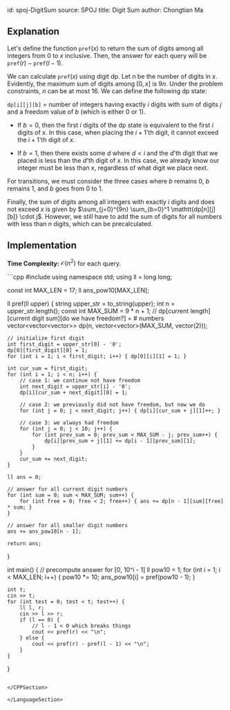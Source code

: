 id: spoj-DigitSum
source: SPOJ
title: Digit Sum
author: Chongtian Ma

## Explanation
Let's define the function $\mathtt{pref}(x)$ to return the sum of digits among all integers from $0$ to $x$ inclusive. Then, the answer for each query will be $\mathtt{pref}(r) - \mathtt{pref}(l-1)$.

We can calculate $\mathtt{pref}(x)$ using digit dp. Let $n$ be the number of digits in $x$. Evidently, the maximum sum of digits among $[0, x]$ is $9n$. Under the problem constraints, $n$ can be at most $16$. We can define the following dp state:

$\mathtt{dp[i][j][b]}$ = number of integers having exactly $i$ digits with sum of digits $j$ and a freedom value of $b$ (which is either $0$ or $1$).

- If $b = 0$, then the first $i$ digits of the dp state is equivalent to the first $i$ digits of $x$. In this case, when placing the $i+1$'th digit, it cannot exceed the $i+1$'th digit of $x$.

- If $b = 1$, then there exists some $d$ where $d < i$ and the $d$'th digit that we placed is less than the $d$'th digit of $x$. In this case, we already know our integer must be less than $x$, regardless of what digit we place next.

For transitions, we must consider the three cases where $b$ remains $0$, $b$ remains $1$, and $b$ goes from $0$ to $1$.

Finally, the sum of digits among all integers with exactly $i$ digits and does not exceed $x$ is given by $\sum_{j=0}^{9n} \sum_{b=0}^1 \mathtt{dp[n][j][b]} \cdot j$. However, we still have to add the sum of digits for all numbers with less than $n$ digits, which can be precalculated.

## Implementation

**Time Complexity:** $\mathcal{O}(n^2)$ for each query.

<LanguageSection>

<CPPSection>
```cpp
#include <bits/stdc++.h>
using namespace std;
using ll = long long;

const int MAX_LEN = 17;
ll ans_pow10[MAX_LEN];

ll pref(ll upper) {
	string upper_str = to_string(upper);
	int n = upper_str.length();
	const int MAX_SUM = 9 * n + 1;
	// dp[current length][current digit sum][do we have freedom?] = # numbers
	vector<vector<vector<ll>>> dp(n, vector<vector<ll>>(MAX_SUM, vector<ll>(2)));

	// initialize first digit
	int first_digit = upper_str[0] - '0';
	dp[0][first_digit][0] = 1;
	for (int i = 1; i < first_digit; i++) { dp[0][i][1] = 1; }

	int cur_sum = first_digit;
	for (int i = 1; i < n; i++) {
		// case 1: we continue not have freedom
		int next_digit = upper_str[i] - '0';
		dp[i][cur_sum + next_digit][0] = 1;

		// case 2: we previously did not have freedom, but now we do
		for (int j = 0; j < next_digit; j++) { dp[i][cur_sum + j][1]++; }

		// case 3: we always had freedom
		for (int j = 0; j < 10; j++) {
			for (int prev_sum = 0; prev_sum < MAX_SUM - j; prev_sum++) {
				dp[i][prev_sum + j][1] += dp[i - 1][prev_sum][1];
			}
		}
		cur_sum += next_digit;
	}

	ll ans = 0;

	// answer for all current digit numbers
	for (int sum = 0; sum < MAX_SUM; sum++) {
		for (int free = 0; free < 2; free++) { ans += dp[n - 1][sum][free] * sum; }
	}

	// answer for all smaller digit numbers
	ans += ans_pow10[n - 1];

	return ans;
}

int main() {
	// precompute answer for [0, 10^i - 1]
	ll pow10 = 1;
	for (int i = 1; i < MAX_LEN; i++) {
		pow10 *= 10;
		ans_pow10[i] = pref(pow10 - 1);
	}

	int t;
	cin >> t;
	for (int test = 0; test < t; test++) {
		ll l, r;
		cin >> l >> r;
		if (l == 0) {
			// l - 1 < 0 which breaks things
			cout << pref(r) << "\n";
		} else {
			cout << pref(r) - pref(l - 1) << "\n";
		}
	}
}
```

</CPPSection>

</LanguageSection>
